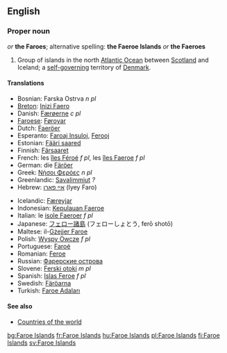 {{wikipedia}}
==English==

===Proper noun===
{{en-proper noun}} ''or'' '''the Faroes'''; alternative spelling: '''the Faeroe Islands''' ''or'' '''the Faeroes'''

# Group of islands in the north [[Atlantic Ocean]] between [[Scotland]] and Iceland; a [[self-governing]] territory of [[Denmark]].

====Translations====
{{top}}
*Bosnian: Farska Ostrva ''n pl''
*[[Breton]]: [[Inizi Faero]]
*Danish: [[Færøerne]] ''c pl''
*[[Faroese]]: [[Føroyar]] {{fpl}}
*Dutch: [[Faeröer]]
*Esperanto: [[Faroaj Insuloj]], [[Ferooj]]
*Estonian: [[Fääri saared]]
*Finnish: [[Färsaaret]]
*French: les [[îles Féroé]] ''f pl'', les [[îles Faeroe]] ''f pl''
*German: die [[Färöer]]
*Greek: [[Νήσοι Φερόες]] ''n pl''
*Greenlandic: [[Savalimmiut]] ''?''
*Hebrew: [[איי פארו]] (Iyey Faro)
{{mid}}
*Icelandic: [[Færeyjar]] {{fpl}}
*Indonesian: [[Kepulauan Faeroe]]
*Italian: le [[isole Faeroer]] ''f pl''
*Japanese: [[フェロー諸島]] (フェローしょとう, ferō shotō)
*Maltese: il-[[Gżejjer Faroe]]
*Polish: [[Wyspy Owcze]] ''f pl''
*Portuguese: [[Faroé]]
*Romanian: [[Feroe]]
*Russian: [[Фарерские острова]]
*Slovene: [[Ferski otoki]] ''m pl''
*Spanish: [[Islas Feroe]] ''f pl''
*Swedish: [[Färöarna]]
*Turkish: [[Faroe Adaları]]
{{bottom}}

====See also====
*[[Countries of the world]]

[[bg:Faroe Islands]]
[[fr:Faroe Islands]]
[[hu:Faroe Islands]]
[[pl:Faroe Islands]]
[[fi:Faroe Islands]]
[[sv:Faroe Islands]]